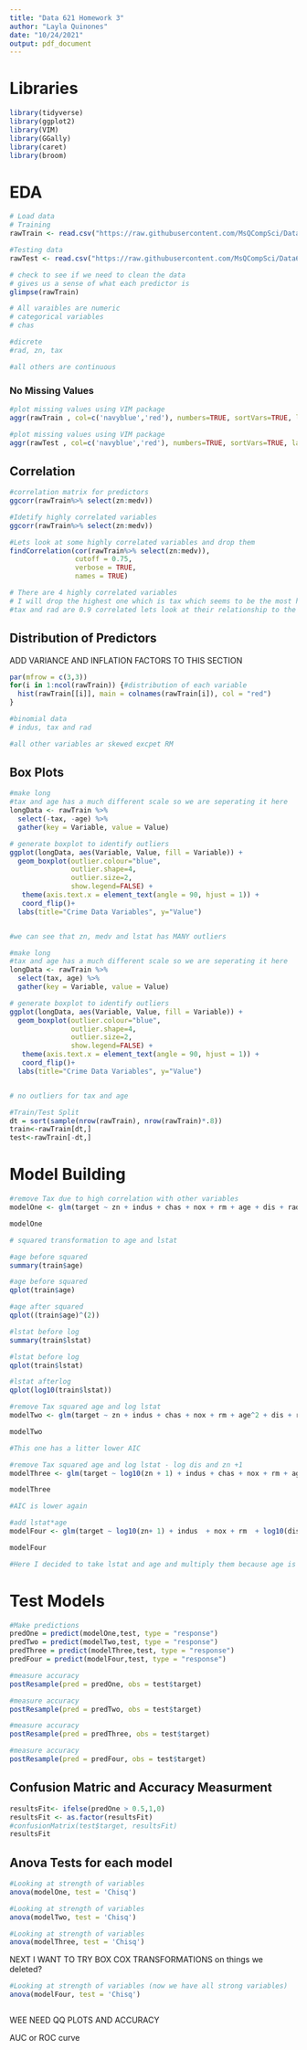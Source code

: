 ---
title: "Data 621 Homework 3"
author: "Layla Quinones"
date: "10/24/2021"
output: pdf_document
---

# Libraries

```{r, message = FALSE}
library(tidyverse)
library(ggplot2)
library(VIM)
library(GGally)
library(caret)
library(broom)
```

# EDA

```{r}
# Load data
# Training
rawTrain <- read.csv("https://raw.githubusercontent.com/MsQCompSci/Data621Group4/main/HW3/crime-training-data_modified.csv", header = TRUE, stringsAsFactors = FALSE)

#Testing data
rawTest <- read.csv("https://raw.githubusercontent.com/MsQCompSci/Data621Group4/main/HW3/crime-evaluation-data_modified.csv")
```


```{r}
# check to see if we need to clean the data 
# gives us a sense of what each predictor is 
glimpse(rawTrain)

# All varaibles are numeric
# categorical variables
# chas

#dicrete
#rad, zn, tax

#all others are continuous
```

### No Missing Values 

```{r}
#plot missing values using VIM package
aggr(rawTrain , col=c('navyblue','red'), numbers=TRUE, sortVars=TRUE, labels=names(rawTrain), cex.axis=.7, gap=3, ylab=c("Histogram of missing data","Pattern"))
```

```{r}
#plot missing values using VIM package
aggr(rawTest , col=c('navyblue','red'), numbers=TRUE, sortVars=TRUE, labels=names(rawTrain), cex.axis=.7, gap=3, ylab=c("Histogram of missing data","Pattern"))

```

## Correlation

```{r}
#correlation matrix for predictors
ggcorr(rawTrain%>% select(zn:medv))
```

```{r}
#Idetify highly correlated variables
ggcorr(rawTrain%>% select(zn:medv))
```

```{r}
#Lets look at some highly correlated variables and drop them
findCorrelation(cor(rawTrain%>% select(zn:medv)),
                cutoff = 0.75,
                verbose = TRUE,
                names = TRUE)

# There are 4 highly correlated variables
# I will drop the highest one which is tax which seems to be the most highly correlated
#tax and rad are 0.9 correlated lets look at their relationship to the predictor to see which one to drop
```


## Distribution of Predictors

ADD VARIANCE AND INFLATION FACTORS TO THIS SECTION

```{r}
par(mfrow = c(3,3))
for(i in 1:ncol(rawTrain)) {#distribution of each variable
  hist(rawTrain[[i]], main = colnames(rawTrain[i]), col = "red")
}

#binomial data 
# indus, tax and rad

#all other variables ar skewed excpet RM
```

## Box Plots

```{r}
#make long
#tax and age has a much different scale so we are seperating it here
longData <- rawTrain %>%
  select(-tax, -age) %>%
  gather(key = Variable, value = Value)

# generate boxplot to identify outliers
ggplot(longData, aes(Variable, Value, fill = Variable)) + 
  geom_boxplot(outlier.colour="blue", 
               outlier.shape=4, 
               outlier.size=2, 
               show.legend=FALSE) + 
   theme(axis.text.x = element_text(angle = 90, hjust = 1)) +
   coord_flip()+
  labs(title="Crime Data Variables", y="Value")


#we can see that zn, medv and lstat has MANY outliers
```


```{r}
#make long
#tax and age has a much different scale so we are seperating it here
longData <- rawTrain %>%
  select(tax, age) %>%
  gather(key = Variable, value = Value)

# generate boxplot to identify outliers
ggplot(longData, aes(Variable, Value, fill = Variable)) + 
  geom_boxplot(outlier.colour="blue", 
               outlier.shape=4, 
               outlier.size=2, 
               show.legend=FALSE) + 
   theme(axis.text.x = element_text(angle = 90, hjust = 1)) +
   coord_flip()+
  labs(title="Crime Data Variables", y="Value")


# no outliers for tax and age
```


```{r}
#Train/Test Split
dt = sort(sample(nrow(rawTrain), nrow(rawTrain)*.8))
train<-rawTrain[dt,]
test<-rawTrain[-dt,]

```
# Model Building


```{r}
#remove Tax due to high correlation with other variables
modelOne <- glm(target ~ zn + indus + chas + nox + rm + age + dis + rad + ptratio + lstat + medv , data = train, family = "binomial")

modelOne
```


```{r}
# squared transformation to age and lstat

#age before squared
summary(train$age)
```

```{r, message = FALSE, warning = FALSE}
#age before squared
qplot(train$age)
```

```{r, message = FALSE, warning = FALSE}
#age after squared
qplot((train$age)^(2))
```


```{r}
#lstat before log
summary(train$lstat)
```

```{r, message = FALSE, warning = FALSE}
#lstat before log
qplot(train$lstat)
```

```{r, message = FALSE, warning = FALSE}
#lstat afterlog
qplot(log10(train$lstat))
```

```{r}
#remove Tax squared age and log lstat
modelTwo <- glm(target ~ zn + indus + chas + nox + rm + age^2 + dis + rad + ptratio + log10(lstat) + medv , data = train, family = "binomial")

modelTwo

#This one has a litter lower AIC
```

```{r}
#remove Tax squared age and log lstat - log dis and zn +1
modelThree <- glm(target ~ log10(zn + 1) + indus + chas + nox + rm + age^2 + log10(dis) + rad + ptratio + log10(lstat) + medv , data = train, family = "binomial")

modelThree

#AIC is lower again
```

```{r}
#add lstat*age
modelFour <- glm(target ~ log10(zn+ 1) + indus  + nox + rm  + log10(dis) + rad + ptratio + medv + lstat*age + age^2 + log10(lstat) + chas, data = rawTrain, family = "binomial")

modelFour

#Here I decided to take lstat and age and multiply them because age is highly correlated and lstat is skewed (come up with a better reason)
```

# Test Models

```{r}
#Make predictions
predOne = predict(modelOne,test, type = "response")
predTwo = predict(modelTwo,test, type = "response")
predThree = predict(modelThree,test, type = "response")
predFour = predict(modelFour,test, type = "response")

#measure accuracy
postResample(pred = predOne, obs = test$target)
```

```{r}
#measure accuracy
postResample(pred = predTwo, obs = test$target)
```


```{r}
#measure accuracy
postResample(pred = predThree, obs = test$target)
```


```{r}
#measure accuracy
postResample(pred = predFour, obs = test$target)
```

## Confusion Matric and Accuracy Measurment

```{r}

resultsFit<- ifelse(predOne > 0.5,1,0)
resultsFit <- as.factor(resultsFit)
#confusionMatrix(test$target, resultsFit)
resultsFit
```

## Anova Tests for each model

```{r}
#Looking at strength of variables
anova(modelOne, test = 'Chisq')
```

```{r}
#Looking at strength of variables
anova(modelTwo, test = 'Chisq')
```

```{r}
#Looking at strength of variables
anova(modelThree, test = 'Chisq')
```



NEXT I WANT TO TRY BOX COX TRANSFORMATIONS on things we deleted?

```{r}
#Looking at strength of variables (now we have all strong variables)
anova(modelFour, test = 'Chisq')
```

```{r}


```

WEE NEED QQ PLOTS AND ACCURACY


AUC or ROC curve